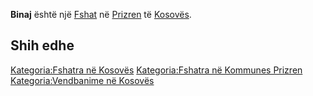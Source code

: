 {{Fshat në Kosovës
 | Emri                = Binaj
| srp_N_name = Binaj
| srp_N_FULL_NAME_RO = Binaj
| srp_N_FULL_NAME_ND_RO = Binaj
| srp_N_SORT_NAME_RG = BINAJ
| srp_N_FULL_NAME_RG = Binaj
| srp_N_FULL_NAME_ND_RG = Binaj

 | Emri (Rasa dhanore) = 
 | Figura              = 
 | Shteti              = Kosovo
 | Komuna              = Prizren
 | Kodi postar         = 
 | Sipërfaqja          = 

 | Popullsia           = 

 | Regj. i popullsisë  = 
 | Dend. e popullsisë  = 
 | Faqja zyrtare       = 
 <!--- Koordinatat ----> 
 | Gjerësia            = 42.186389
 | Gjatësia            = 20.548889
 | Lartësia            = 
}}
'''Binaj''' është një [[Fshat]] në [[Prizren]] të [[Kosovës]].

<!-- == Gjeografia == -->
<!-- == Historia == -->
<!-- == Demografia == -->
== Shih edhe ==
{{Komuna Prizren}}
{{Kosovo-Administrata-Cung}}

[[Kategoria:Fshatra në Kosovës]]
[[Kategoria:Fshatra në Kommunes Prizren]]
[[Kategoria:Vendbanime në Kosovës]]